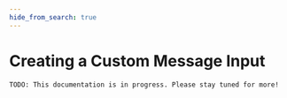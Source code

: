 ```yaml
---
hide_from_search: true
---
```


# Creating a Custom Message Input

```
TODO: This documentation is in progress. Please stay tuned for more!
```

